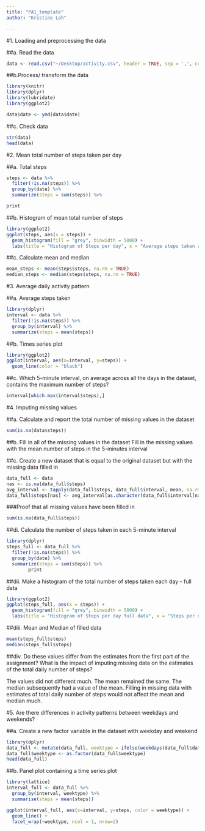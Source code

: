 ```yaml
---
title: "PA1_template"
author: "Kristine Loh"

---
```


#1. Loading and preprocessing the data

##a. Read the data
```r
data <- read.csv("~/Desktop/activity.csv", header = TRUE, sep = ',', colClasses = c("numeric","character","integer"))
```

##b.Process/ transform the data

```r
library(knitr)
library(dplyr)
library(lubridate)
library(ggplot2)

data$date <- ymd(data$date)
```

##c. Check data

```r
str(data)
head(data)
```

#2. Mean total number of steps taken per day

##a. Total steps

```r
steps <- data %>%
  filter(!is.na(steps)) %>%
  group_by(date) %>%
  summarize(steps = sum(steps)) %>%

print
```

##b. Histogram of mean total number of steps

```r
library(ggplot2)
ggplot(steps, aes(x = steps)) +
  geom_histogram(fill = "grey", binwidth = 5000) +
  labs(title = "Histogram of Steps per day", x = "Average steps taken at 5 minutes interval", y = "Frequency")

```

##c. Calculate mean and median

```r
mean_steps <- mean(steps$steps, na.rm = TRUE)
median_steps <- median(steps$steps, na.rm = TRUE)
```

#3. Average daily activity pattern

##a. Average steps taken

```r
library(dplyr)
interval <- data %>%
  filter(!is.na(steps)) %>%
  group_by(interval) %>%
  summarize(steps = mean(steps))
```

##b. Times series plot

```r
library(ggplot2)
ggplot(interval, aes(x=interval, y=steps)) +
  geom_line(color = "black")

```

##c. Which 5-minute interval, on average across all the days in the dataset, contains the maximum number of steps?

```r
interval[which.max(interval$steps),]
```

#4. Imputing missing values

##a. Calculate and report the total number of missing values in the dataset

```r
sum(is.na(data$steps))
```

##b. Fill in all of the missing values in the dataset
Fill in the missing values with the mean number of steps in the 5-minutes interval

##c. Create a new dataset that is equal to the original dataset but with the missing data filled in

```r
data_full <- data
nas <- is.na(data_full$steps)
avg_interval <- tapply(data_full$steps, data_full$interval, mean, na.rm=TRUE, simplify=TRUE)
data_full$steps[nas] <- avg_interval[as.character(data_full$interval[nas])]
```

###Proof that all missing values have been filled in
```r
sum(is.na(data_full$steps))
```

##di. Calculate the number of steps taken in each 5-minute interval

```r
library(dplyr)
steps_full <- data_full %>%
  filter(!is.na(steps)) %>%
  group_by(date) %>%
  summarize(steps = sum(steps)) %>%
        print
```

##dii. Make a histogram of the total number of steps taken each day - full data

```r
library(ggplot2)
ggplot(steps_full, aes(x = steps)) +
  geom_histogram(fill = "grey", binwidth = 5000) +
  labs(title = "Histogram of Steps per day full data", x = "Steps per day", y = "Frequency")
```

##diii. Mean and Median of filled data

```r
mean(steps_full$steps)
median(steps_full$steps)
```

##div. Do these values differ from the estimates from the first part of the assignment? What is the impact of imputing missing data on the estimates of the total daily number of steps?

The values did not different much. The mean remained the same. The median subsequently had a value of the mean. 
Filling in missing data with estimates of total daily number of steps would not affect the mean and median much.

#5. Are there differences in activity patterns between weekdays and weekends?

##a. Create a new factor variable in the dataset with weekday and weekend

```r
library(dplyr)
data_full <- mutate(data_full, weektype = ifelse(weekdays(data_full$date) == "Saturday" | weekdays(data_full$date) == "Sunday", "weekend", "weekday"))
data_full$weektype <- as.factor(data_full$weektype)
head(data_full)
```

##b. Panel plot containing a time series plot

```r
library(lattice)
interval_full <- data_full %>%
  group_by(interval, weektype) %>%
  summarise(steps = mean(steps))

ggplot(interval_full, aes(x=interval, y=steps, color = weektype)) +
  geom_line() +
  facet_wrap(~weektype, ncol = 1, nrow=2)
```

